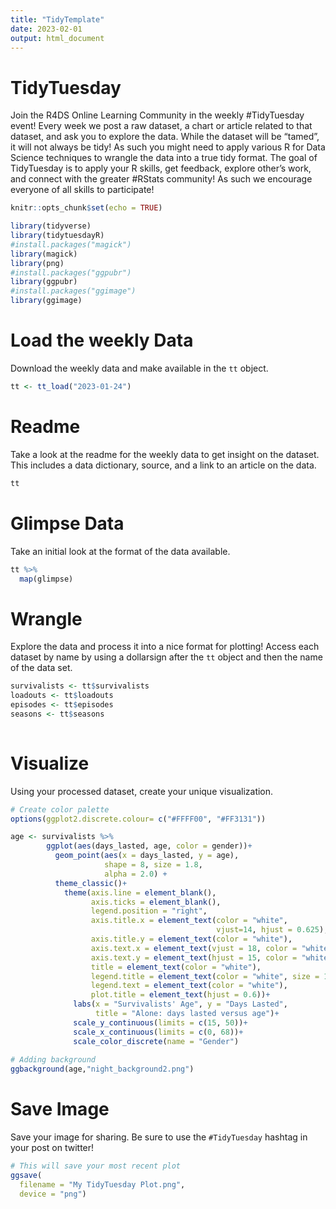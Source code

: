```yaml
---
title: "TidyTemplate"
date: 2023-02-01
output: html_document
---
```


# TidyTuesday

Join the R4DS Online Learning Community in the weekly #TidyTuesday event!
Every week we post a raw dataset, a chart or article related to that dataset, and ask you to explore the data.
While the dataset will be “tamed”, it will not always be tidy! As such you might need to apply various R for Data Science techniques to wrangle the data into a true tidy format.
The goal of TidyTuesday is to apply your R skills, get feedback, explore other’s work, and connect with the greater #RStats community!
As such we encourage everyone of all skills to participate!

```r

knitr::opts_chunk$set(echo = TRUE)

library(tidyverse)
library(tidytuesdayR)
#install.packages("magick")
library(magick)
library(png)
#install.packages("ggpubr")
library(ggpubr)
#install.packages("ggimage")
library(ggimage)

```

# Load the weekly Data

Download the weekly data and make available in the `tt` object.

```r
tt <- tt_load("2023-01-24")

```

# Readme

Take a look at the readme for the weekly data to get insight on the dataset.
This includes a data dictionary, source, and a link to an article on the data.

```r
tt

```


# Glimpse Data

Take an initial look at the format of the data available.

```r
tt %>% 
  map(glimpse)

```

# Wrangle

Explore the data and process it into a nice format for plotting! Access each dataset by name by using a dollarsign after the `tt` object and then the name of the data set.

```r
survivalists <- tt$survivalists
loadouts <- tt$loadouts
episodes <- tt$episodes
seasons <- tt$seasons
	
```


# Visualize

Using your processed dataset, create your unique visualization.

```r
# Create color palette
options(ggplot2.discrete.colour= c("#FFFF00", "#FF3131"))

age <- survivalists %>% 
        ggplot(aes(days_lasted, age, color = gender))+
          geom_point(aes(x = days_lasted, y = age),
                     shape = 8, size = 1.8, 
                     alpha = 2.0) +
          theme_classic()+
            theme(axis.line = element_blank(),
                  axis.ticks = element_blank(),
                  legend.position = "right",
                  axis.title.x = element_text(color = "white", 
                                              vjust=14, hjust = 0.625),
                  axis.title.y = element_text(color = "white"),
                  axis.text.x = element_text(vjust = 18, color = "white"),
                  axis.text.y = element_text(hjust = 15, color = "white"),
                  title = element_text(color = "white"),
                  legend.title = element_text(color = "white", size = 10),
                  legend.text = element_text(color = "white"),
                  plot.title = element_text(hjust = 0.6))+
              labs(x = "Survivalists' Age", y = "Days Lasted", 
                   title = "Alone: days lasted versus age")+
              scale_y_continuous(limits = c(15, 50))+
              scale_x_continuous(limits = c(0, 68))+
              scale_color_discrete(name = "Gender")
              
# Adding background
ggbackground(age,"night_background2.png")

```

# Save Image

Save your image for sharing. Be sure to use the `#TidyTuesday` hashtag in your post on twitter! 

```r
# This will save your most recent plot
ggsave(
  filename = "My TidyTuesday Plot.png",
  device = "png")

```
